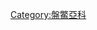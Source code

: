 {{Commons cat|Cyclanorbis}}
{{Classification bar|動物界|脊索動物門|爬行綱|龜鱉目|隐颈亚目|鱉科|盤鱉亞科|盤鱉屬}}
{{Cat main|盤鱉屬}}

[[Category:盤鱉亞科|Category:盤鱉亞科]]